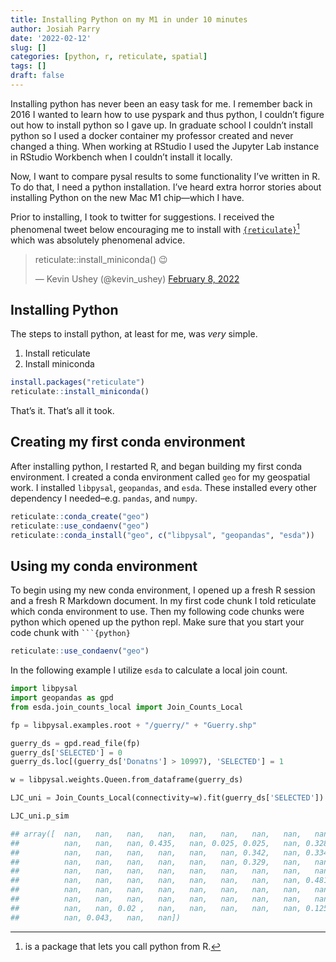 ```yaml
---
title: Installing Python on my M1 in under 10 minutes
author: Josiah Parry
date: '2022-02-12'
slug: []
categories: [python, r, reticulate, spatial]
tags: []
draft: false
---
```


Installing python has never been an easy task for me. I remember back in 2016 I wanted to learn how to use pyspark and thus python, I couldn't figure out how to install python so I gave up. In graduate school I couldn't install python so I used a docker container my professor created and never changed a thing. When working at RStudio I used the Jupyter Lab instance in RStudio Workbench when I couldn't install it locally. 

Now, I want to compare pysal results to some functionality I've written in R. To do that, I need a python installation. I've heard extra horror stories about installing Python on the new Mac M1 chip—which I have. 

Prior to installing, I took to twitter for suggestions. I received the phenomenal tweet below encouraging me to install with [`{reticulate}`](https://rstudio.github.io/reticulate/)[^reticulate] which was absolutely phenomenal advice.

<blockquote class="twitter-tweet"><p lang="es" dir="ltr">reticulate::install_miniconda() 😉</p>&mdash; Kevin Ushey (@kevin_ushey) <a href="https://twitter.com/kevin_ushey/status/1491188923292581888?ref_src=twsrc%5Etfw">February 8, 2022</a></blockquote> <script async src="https://platform.twitter.com/widgets.js" charset="utf-8"></script>

## Installing Python

The steps to install python, at least for me, was _very_ simple.

1. Install reticulate
2. Install miniconda

```r
install.packages("reticulate")
reticulate::install_miniconda()
```

That's it. That's all it took. 

## Creating my first conda environment

After installing python, I restarted R, and began building my first conda environment. I created a conda environment called `geo` for my geospatial work. I installed `libpysal`, `geopandas`, and `esda`. These installed every other dependency I needed--e.g. `pandas`, and `numpy`. 

```r
reticulate::conda_create("geo")
reticulate::use_condaenv("geo")
reticulate::conda_install("geo", c("libpysal", "geopandas", "esda"))
```


## Using my conda environment

To begin using my new conda environment, I opened up a fresh R session and a fresh R Markdown document. In my first code chunk I told reticulate which conda environment to use. Then my following code chunks were python which opened up the python repl. Make sure that you start your code chunk with ` ```{python}`

```r
reticulate::use_condaenv("geo")
```

In the following example I utilize `esda` to calculate a local join count.

```python
import libpysal
import geopandas as gpd
from esda.join_counts_local import Join_Counts_Local

fp = libpysal.examples.root + "/guerry/" + "Guerry.shp" 

guerry_ds = gpd.read_file(fp)
guerry_ds['SELECTED'] = 0
guerry_ds.loc[(guerry_ds['Donatns'] > 10997), 'SELECTED'] = 1

w = libpysal.weights.Queen.from_dataframe(guerry_ds)

LJC_uni = Join_Counts_Local(connectivity=w).fit(guerry_ds['SELECTED'])

LJC_uni.p_sim
```

```python
## array([  nan,   nan,   nan,   nan,   nan,   nan,   nan,   nan,   nan,
##          nan,   nan,   nan, 0.435,   nan, 0.025, 0.025,   nan, 0.328,
##          nan,   nan,   nan,   nan,   nan,   nan, 0.342,   nan, 0.334,
##          nan,   nan,   nan,   nan,   nan,   nan, 0.329,   nan,   nan,
##          nan,   nan,   nan,   nan,   nan,   nan,   nan,   nan,   nan,
##          nan,   nan,   nan,   nan,   nan,   nan,   nan,   nan, 0.481,
##          nan,   nan,   nan,   nan,   nan,   nan,   nan,   nan,   nan,
##          nan,   nan,   nan,   nan,   nan,   nan,   nan,   nan,   nan,
##          nan,   nan, 0.02 ,   nan,   nan,   nan,   nan,   nan, 0.125,
##          nan, 0.043,   nan,   nan])
```


[^reticulate]: is a package that lets you call python from R.